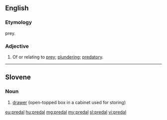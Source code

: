 ==English==

===Etymology===
{{etyl|la}} {{lena}} {{term|praeda}} prey.

===Adjective===
{{en-adj}}

# Of or relating to [[prey]]; [[plunder]]ing; [[predatory]].
#: {{rfquotek|Boyse}}

{{Webster 1913}}

----

==Slovene==

===Noun===
{{sl-noun|mi}}

# [[drawer]] (open-topped box in a cabinet used for storing)

{{tbot entry|Slovene|drawer|2008|January|sl}}

[[eu:predal]]
[[hu:predal]]
[[mg:predal]]
[[my:predal]]
[[sl:predal]]
[[vi:predal]]